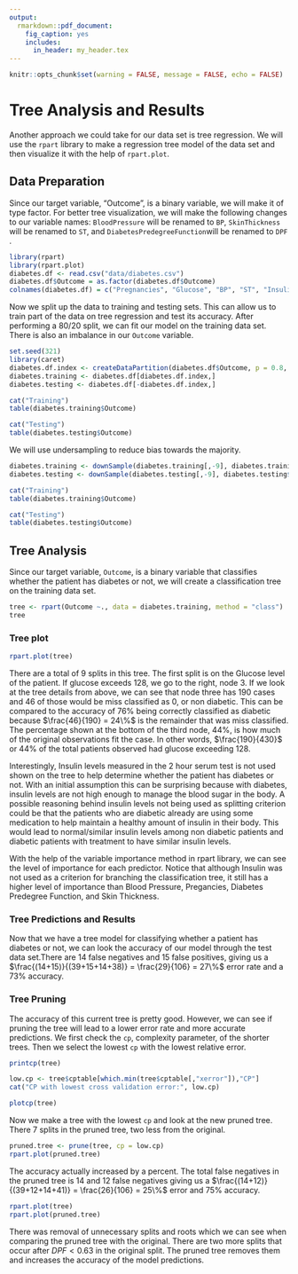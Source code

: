 ```yaml
---
output: 
  rmarkdown::pdf_document:
    fig_caption: yes
    includes:
      in_header: my_header.tex
---
```


```r
knitr::opts_chunk$set(warning = FALSE, message = FALSE, echo = FALSE)
```

# Tree Analysis and Results

Another approach we could take for our data set is tree regression. We will use the `rpart` library to make a regression tree model of the data set and then visualize it with the help of `rpart.plot`.

## Data Preparation

Since our target variable, "Outcome", is a binary variable, we will make it of type factor. For better tree visualization, we will make the following changes to our variable names: `BloodPressure` will be renamed to `BP`, `SkinThickness` will be renamed to `ST`, and `DiabetesPredegreeFunction`will be renamed to `DPF` .


```r
library(rpart)
library(rpart.plot)
diabetes.df <- read.csv("data/diabetes.csv")
diabetes.df$Outcome = as.factor(diabetes.df$Outcome)
colnames(diabetes.df) = c("Pregnancies", "Glucose", "BP", "ST", "Insulin", "BMI", "DPF", "Age", "Outcome")
```

Now we split up the data to training and testing sets. This can allow us to train part of the data on tree regression and test its accuracy. After performing a 80/20 split, we can fit our model on the training data set. There is also an imbalance in our `Outcome` variable.

```r
set.seed(321)
library(caret)
diabetes.df.index <- createDataPartition(diabetes.df$Outcome, p = 0.8, list = FALSE)
diabetes.training <- diabetes.df[diabetes.df.index,]
diabetes.testing <- diabetes.df[-diabetes.df.index,]

cat("Training")
table(diabetes.training$Outcome)
```

```r
cat("Testing")
table(diabetes.testing$Outcome)
```

We will use undersampling to reduce bias towards the majority.

```r
diabetes.training <- downSample(diabetes.training[,-9], diabetes.training$Outcome, yname = "Outcome")
diabetes.testing <- downSample(diabetes.testing[,-9], diabetes.testing$Outcome, yname = "Outcome")
```

```r
cat("Training")
table(diabetes.training$Outcome)
```

```r
cat("Testing")
table(diabetes.testing$Outcome)
```

## Tree Analysis

Since our target variable, `Outcome`, is a binary variable that classifies whether the patient has diabetes or not, we will create a classification tree on the training data set.

```r
tree <- rpart(Outcome ~., data = diabetes.training, method = "class")
tree
```

### Tree plot

```r
rpart.plot(tree)
```

There are a total of 9 splits in this tree. The first split is on the Glucose level of the patient. If glucose exceeds 128, we go to the right, node 3. If we look at the tree details from above, we can see that node three has 190 cases and 46 of those would be miss classified as 0, or non diabetic. This can be compared to the accuracy of $76\%$ being correctly classified as diabetic because $\frac{46}{190} = 24\%$ is the remainder that was miss classified. The percentage shown at the bottom of the third node, $44\%$, is how much of the original observations fit the case. In other words, $\frac{190}{430}$ or $44\%$ of the total patients observed had glucose exceeding 128.

Interestingly, Insulin levels measured in the 2 hour serum test is not used shown on the tree to help determine whether the patient has diabetes or not. With an initial assumption this can be surprising because with diabetes, insulin levels are not high enough to manage the blood sugar in the body. A possible reasoning behind insulin levels not being used as splitting criterion could be that the patients who are diabetic already are using some medication to help maintain a healthy amount of insulin in their body. This would lead to normal/similar insulin levels among non diabetic patients and diabetic patients with treatment to have similar insulin levels.


With the help of the variable importance method in rpart library, we can see the level of importance for each predictor. Notice that although Insulin was not used as a criterion for branching the classification tree, it still has a higher level of importance than Blood Pressure, Pregancies, Diabetes Predegree Function, and Skin Thickness. 

### Tree Predictions and Results

Now that we have a tree model for classifying whether a patient has diabetes or not, we can look the accuracy of our model through the test data set.There are 14 false negatives and 15 false positives, giving us a $\frac{(14+15)}{(39+15+14+38)} = \frac{29}{106} = 27\%$ error rate and a $73\%$ accuracy.

### Tree Pruning

The accuracy of this current tree is pretty good. However, we can see if pruning the tree will lead to a lower error rate and more accurate predictions. We first check the `cp`, complexity parameter, of the shorter trees. Then we select the lowest `cp` with the lowest relative error.

```r
printcp(tree)
```


```r
low.cp <- tree$cptable[which.min(tree$cptable[,"xerror"]),"CP"]
cat("CP with lowest cross validation error:", low.cp)
```

```r
plotcp(tree)
```

Now we make a tree with the lowest `cp` and look at the new pruned tree. There 7 splits in the pruned tree, two less from the original. 

```r
pruned.tree <- prune(tree, cp = low.cp)
rpart.plot(pruned.tree)
```

The accuracy actually increased by a percent. The total false negatives in the pruned tree is 14 and 12 false negatives giving us a $\frac{(14+12)}{(39+12+14+41)} = \frac{26}{106} = 25\%$ error and $75\%$ accuracy.

```r
rpart.plot(tree)
rpart.plot(pruned.tree)
```


There was removal of unnecessary splits and roots which we can see when comparing the pruned tree with the original. There are two more splits that occur after $DPF < 0.63$ in the original split. The pruned tree removes them and increases the accuracy of the model predictions. 


